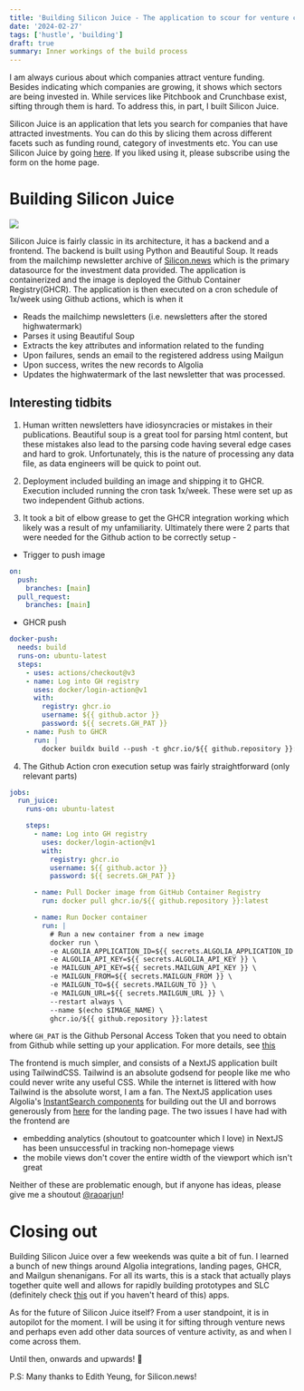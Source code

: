 ```yaml
---
title: 'Building Silicon Juice - The application to scour for venture capital activity'
date: '2024-02-27'
tags: ['hustle', 'building']
draft: true
summary: Inner workings of the build process
---
```


I am always curious about which companies attract venture funding. Besides indicating which companies are growing, it shows which sectors are being invested in. While services like Pitchbook and Crunchbase exist, sifting through them is hard. To address this, in part, I built Silicon Juice.

Silicon Juice is an application that lets you search for companies that have attracted investments. You can do this by slicing them across different facets such as funding round, category of investments etc. You can use Silicon Juice by going [here](https://siliconjuice.netlify.app/). If you liked using it, please subscribe using the form on the home page.

# Building Silicon Juice

![](/static/images/siliconjuice-arch.png)

Silicon Juice is fairly classic in its architecture, it has a backend and a frontend. The backend is built using Python and Beautiful Soup. It reads from the mailchimp newsletter archive of [Silicon.news](https://www.silicon.news) which is the primary datasource for the investment data provided. The application is containerized and the image is deployed the Github Container Registry(GHCR). The application is then executed on a cron schedule of 1x/week using Github actions, which is when it

- Reads the mailchimp newsletters (i.e. newsletters after the stored highwatermark)
- Parses it using Beautiful Soup
- Extracts the key attributes and information related to the funding
- Upon failures, sends an email to the registered address using Mailgun
- Upon success, writes the new records to Algolia
- Updates the highwatermark of the last newsletter that was processed.

## Interesting tidbits

1. Human written newsletters have idiosyncracies or mistakes in their publications. Beautiful soup is a great tool for parsing html content, but these mistakes also lead to the parsing code having several edge cases and hard to grok. Unfortunately, this is the nature of processing any data file, as data engineers will be quick to point out.

2. Deployment included building an image and shipping it to GHCR. Execution included running the cron task 1x/week. These were set up as two independent Github actions.

3. It took a bit of elbow grease to get the GHCR integration working which likely was a result of my unfamiliarity. Ultimately there were 2 parts that were needed for the Github action to be correctly setup -

- Trigger to push image

```yaml
on:
  push:
    branches: [main]
  pull_request:
    branches: [main]
```

- GHCR push

```yaml
docker-push:
  needs: build
  runs-on: ubuntu-latest
  steps:
    - uses: actions/checkout@v3
    - name: Log into GH registry
      uses: docker/login-action@v1
      with:
        registry: ghcr.io
        username: ${{ github.actor }}
        password: ${{ secrets.GH_PAT }}
    - name: Push to GHCR
      run: |
        docker buildx build --push -t ghcr.io/${{ github.repository }}:latest .
```

4. The Github Action cron execution setup was fairly straightforward (only relevant parts)

```yaml
jobs:
  run_juice:
    runs-on: ubuntu-latest

    steps:
      - name: Log into GH registry
        uses: docker/login-action@v1
        with:
          registry: ghcr.io
          username: ${{ github.actor }}
          password: ${{ secrets.GH_PAT }}

      - name: Pull Docker image from GitHub Container Registry
        run: docker pull ghcr.io/${{ github.repository }}:latest

      - name: Run Docker container
        run: |
          # Run a new container from a new image
          docker run \
          -e ALGOLIA_APPLICATION_ID=${{ secrets.ALGOLIA_APPLICATION_ID }} \
          -e ALGOLIA_API_KEY=${{ secrets.ALGOLIA_API_KEY }} \
          -e MAILGUN_API_KEY=${{ secrets.MAILGUN_API_KEY }} \
          -e MAILGUN_FROM=${{ secrets.MAILGUN_FROM }} \
          -e MAILGUN_TO=${{ secrets.MAILGUN_TO }} \
          -e MAILGUN_URL=${{ secrets.MAILGUN_URL }} \
          --restart always \
          --name $(echo $IMAGE_NAME) \
          ghcr.io/${{ github.repository }}:latest
```

where `GH_PAT` is the Github Personal Access Token that you need to obtain from Github while setting up your application. For more details, see [this](https://docs.github.com/en/authentication/keeping-your-account-and-data-secure/managing-your-personal-access-tokens)

The frontend is much simpler, and consists of a NextJS application built using TailwindCSS. Tailwind is an absolute godsend for people like me who could never write any useful CSS. While the internet is littered with how Tailwind is the absolute worst, I am a fan. The NextJS application uses Algolia's [InstantSearch components](https://www.algolia.com/doc/api-reference/widgets/instantsearch/react/) for building out the UI and borrows generously from [here](https://tailwindflex.com/@limaa-m/simple-landing-page) for the landing page. The two issues I have had with the frontend are

- embedding analytics (shoutout to goatcounter which I love) in NextJS has been unsuccessful in tracking non-homepage views
- the mobile views don't cover the entire width of the viewport which isn't great

Neither of these are problematic enough, but if anyone has ideas, please give me a shoutout [@raoarjun](https://twitter.com/raoarjun)!

# Closing out

Building Silicon Juice over a few weekends was quite a bit of fun. I learned a bunch of new things around Algolia integrations, landing pages, GHCR, and Mailgun shenanigans. For all its warts, this is a stack that actually plays together quite well and allows for rapidly building prototypes and SLC (definitely check [this](https://longform.asmartbear.com/slc/) out if you haven't heard of this) apps.

As for the future of Silicon Juice itself? From a user standpoint, it is in autopilot for the moment. I will be using it for sifting through venture news and perhaps even add other data sources of venture activity, as and when I come across them.

Until then, onwards and upwards! 🚀

P.S: Many thanks to Edith Yeung, for Silicon.news!
